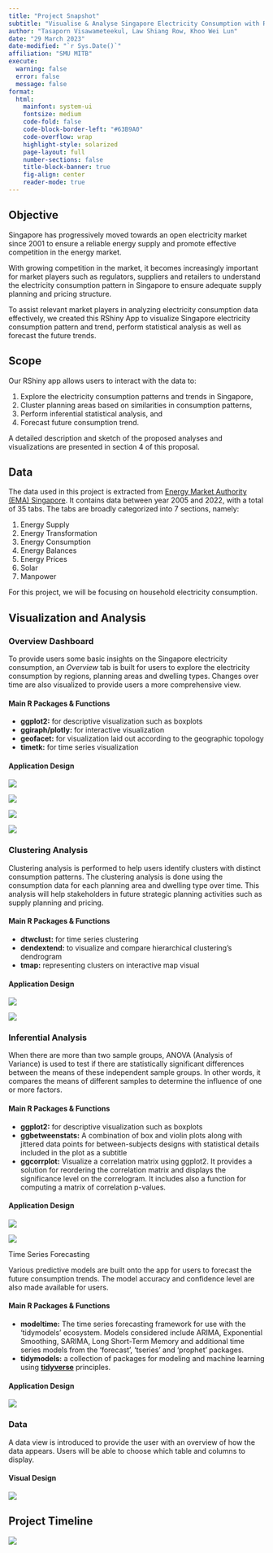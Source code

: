 ```yaml
---
title: "Project Snapshot"
subtitle: "Visualise & Analyse Singapore Electricity Consumption with RShiny App"
author: "Tasaporn Visawameteekul, Law Shiang Row, Khoo Wei Lun"
date: "29 March 2023"
date-modified: "`r Sys.Date()`"
affiliation: "SMU MITB"
execute:
  warning: false
  error: false
  message: false
format: 
  html:
    mainfont: system-ui
    fontsize: medium
    code-fold: false
    code-block-border-left: "#63B9A0"
    code-overflow: wrap
    highlight-style: solarized
    page-layout: full
    number-sections: false
    title-block-banner: true
    fig-align: center
    reader-mode: true
---
```


## Objective

Singapore has progressively moved towards an open electricity market since 2001 to ensure a reliable energy supply and promote effective competition in the energy market.

With growing competition in the market, it becomes increasingly important for market players such as regulators, suppliers and retailers to understand the electricity consumption pattern in Singapore to ensure adequate supply planning and pricing structure.

To assist relevant market players in analyzing electricity consumption data effectively, we created this RShiny App to visualize Singapore electricity consumption pattern and trend, perform statistical analysis as well as forecast the future trends.

## Scope

Our RShiny app allows users to interact with the data to:

1.  Explore the electricity consumption patterns and trends in Singapore,
2.  Cluster planning areas based on similarities in consumption patterns,
3.  Perform inferential statistical analysis, and
4.  Forecast future consumption trend.

A detailed description and sketch of the proposed analyses and visualizations are presented in section 4 of this proposal.

## Data

The data used in this project is extracted from [Energy Market Authority (EMA) Singapore](https://www.ema.gov.sg/Singapore_Energy_Statistics.aspx). It contains data between year 2005 and 2022, with a total of 35 tabs. The tabs are broadly categorized into 7 sections, namely:

1.  Energy Supply
2.  Energy Transformation
3.  Energy Consumption
4.  Energy Balances
5.  Energy Prices
6.  Solar
7.  Manpower

For this project, we will be focusing on household electricity consumption.

## Visualization and Analysis

### Overview Dashboard

To provide users some basic insights on the Singapore electricity consumption, an *Overview* tab is built for users to explore the electricity consumption by regions, planning areas and dwelling types. Changes over time are also visualized to provide users a more comprehensive view.

#### Main R Packages & Functions

-   **ggplot2:** for descriptive visualization such as boxplots
-   **ggiraph/plotly:** for interactive visualization
-   **geofacet:** for visualization laid out according to the geographic topology
-   **timetk:** for time series visualization

#### Application Design

![](images/app1.png)

![](images/app2.png)

![](images/app3.png)

![](images/app4.png)

### Clustering Analysis

Clustering analysis is performed to help users identify clusters with distinct consumption patterns. The clustering analysis is done using the consumption data for each planning area and dwelling type over time. This analysis will help stakeholders in future strategic planning activities such as supply planning and pricing.

#### Main R Packages & Functions

-   **dtwclust:** for time series clustering
-   **dendextend:** to visualize and compare hierarchical clustering's dendrogram
-   **tmap:** representing clusters on interactive map visual

#### Application Design

![](images/app5.png)

![](images/app6.png)

### Inferential Analysis

When there are more than two sample groups, ANOVA (Analysis of Variance) is used to test if there are statistically significant differences between the means of these independent sample groups. In other words, it compares the means of different samples to determine the influence of one or more factors.

#### Main R Packages & Functions

-   **ggplot2:** for descriptive visualization such as boxplots
-   **ggbetweenstats:** A combination of box and violin plots along with jittered data points for between-subjects designs with statistical details included in the plot as a subtitle
-   **ggcorrplot:** Visualize a correlation matrix using ggplot2. It provides a solution for reordering the correlation matrix and displays the significance level on the correlogram. It includes also a function for computing a matrix of correlation p-values.

#### Application Design

![](images/app7.png)

![](images/app8.png)

Time Series Forecasting

Various predictive models are built onto the app for users to forecast the future consumption trends. The model accuracy and confidence level are also made available for users.

#### Main R Packages & Functions

-   **modeltime:** The time series forecasting framework for use with the 'tidymodels' ecosystem. Models considered include ARIMA, Exponential Smoothing, SARIMA, Long Short-Term Memory and additional time series models from the 'forecast', 'tseries' and 'prophet' packages.
-   **tidymodels:** a collection of packages for modeling and machine learning using [**tidyverse**](https://www.tidyverse.org/) principles.

#### Application Design

![](images/app9.png)

### Data

A data view is introduced to provide the user with an overview of how the data appears. Users will be able to choose which table and columns to display.

#### Visual Design

![](images/app10.png)

## Project Timeline

![](images/Project%20timeline.png)
